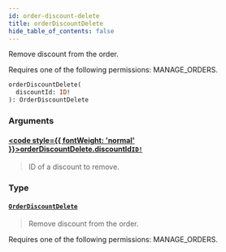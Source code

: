 ```yaml
---
id: order-discount-delete
title: orderDiscountDelete
hide_table_of_contents: false
---
```








Remove discount from the order. 

Requires one of the following permissions: MANAGE_ORDERS.

```graphql
orderDiscountDelete(
  discountId: ID!
): OrderDiscountDelete
```


### Arguments

#### [<code style={{ fontWeight: 'normal' }}>orderDiscountDelete.<b>discountId</b></code>](#)<Bullet />[`ID!`](../../../developer/api-reference/scalars/id) <Badge class="secondary" text="non-null"/> <Badge class="secondary" text="scalar"/>
> ID of a discount to remove.
> 

### Type

#### [`OrderDiscountDelete`](../../../developer/api-reference/objects/order-discount-delete) <Badge class="secondary" text="object"/>
> Remove discount from the order. 

Requires one of the following permissions: MANAGE_ORDERS.
> 





